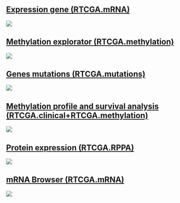 <h2><a href="http://mi2.mini.pw.edu.pl:8080/RTCGA/MMM/shiny/">Expression gene (RTCGA.mRNA)</a></h2>

 <a href="http://mi2.mini.pw.edu.pl:8080/RTCGA/MMM/shiny/">
  <img src="https://raw.githubusercontent.com/RTCGA/RTCGA/gh-pages/MMM.png">
</a> 




<h2><a href="http://mi2.mini.pw.edu.pl:8080/RTCGA/MMM/shiny/">Methylation explorator (RTCGA.methylation)</a></h2>

 <a href="http://mi2.mini.pw.edu.pl:8080/RTCGA/JF/">
  <img src="https://raw.githubusercontent.com/RTCGA/RTCGA/gh-pages/JF.png">
</a> 

<h2><a href="http://mi2.mini.pw.edu.pl:8080/RTCGA/DoBieGar/"> Genes mutations  (RTCGA.mutations)</a></h2>

 <a href="http://mi2.mini.pw.edu.pl:8080/RTCGA/DoBieGar/">
  <img src="https://raw.githubusercontent.com/RTCGA/RTCGA/gh-pages/DoBieGar.png">
</a> 


<h2><a href="http://mi2.mini.pw.edu.pl:8080/RTCGA/ASPP/shiny/">Methylation profile and survival analysis (RTCGA.clinical+RTCGA.methylation)</a></h2>

 <a href="http://mi2.mini.pw.edu.pl:8080/RTCGA/ASPP/shiny/">
  <img src="https://raw.githubusercontent.com/RTCGA/RTCGA/gh-pages/ASPP.png">
</a> 

<h2><a href="http://mi2.mini.pw.edu.pl:8080/RTCGA/ASMC/">Protein expression (RTCGA.RPPA)</a></h2>

 <a href="http://mi2.mini.pw.edu.pl:8080/RTCGA/ASMC/">
  <img src="https://raw.githubusercontent.com/RTCGA/RTCGA/gh-pages/ASMC.png">
</a> 

<h2><a href="http://mi2.mini.pw.edu.pl:8080/RTCGA/KRWK/shiny/">mRNA Browser (RTCGA.mRNA)</a></h2>

 <a href="http://mi2.mini.pw.edu.pl:8080/RTCGA/KRWK/shiny/">
  <img src="https://raw.githubusercontent.com/RTCGA/RTCGA/gh-pages/KRWK.png">
</a> 
 
